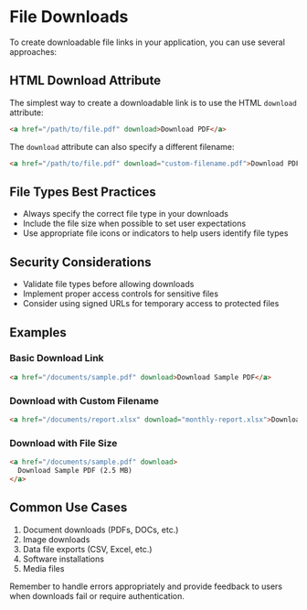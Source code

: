 # File Downloads

To create downloadable file links in your application, you can use several approaches:

## HTML Download Attribute

The simplest way to create a downloadable link is to use the HTML `download` attribute:

```html
<a href="/path/to/file.pdf" download>Download PDF</a>
```

The `download` attribute can also specify a different filename:

```html
<a href="/path/to/file.pdf" download="custom-filename.pdf">Download PDF</a>
```

## File Types Best Practices

- Always specify the correct file type in your downloads
- Include the file size when possible to set user expectations
- Use appropriate file icons or indicators to help users identify file types

## Security Considerations

- Validate file types before allowing downloads
- Implement proper access controls for sensitive files
- Consider using signed URLs for temporary access to protected files

## Examples

### Basic Download Link
```html
<a href="/documents/sample.pdf" download>Download Sample PDF</a>
```

### Download with Custom Filename
```html
<a href="/documents/report.xlsx" download="monthly-report.xlsx">Download Monthly Report</a>
```

### Download with File Size
```html
<a href="/documents/sample.pdf" download>
  Download Sample PDF (2.5 MB)
</a>
```

## Common Use Cases

1. Document downloads (PDFs, DOCs, etc.)
2. Image downloads
3. Data file exports (CSV, Excel, etc.)
4. Software installations
5. Media files

Remember to handle errors appropriately and provide feedback to users when downloads fail or require authentication.
